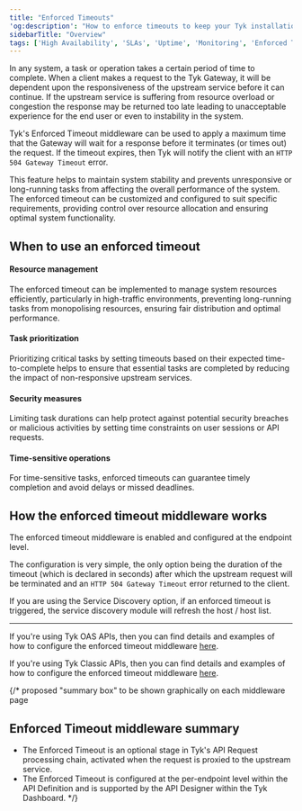 ```yaml
---
title: "Enforced Timeouts"
'og:description': "How to enforce timeouts to keep your Tyk installation responding"
sidebarTitle: "Overview"
tags: ['High Availability', 'SLAs', 'Uptime', 'Monitoring', 'Enforced Timeouts']
---
```


In any system, a task or operation takes a certain period of time to complete. When a client makes a request to the Tyk Gateway, it will be dependent upon the responsiveness of the upstream service before it can continue. If the upstream service is suffering from resource overload or congestion the response may be returned too late leading to unacceptable experience for the end user or even to instability in the system.

Tyk's Enforced Timeout middleware can be used to apply a maximum time that the Gateway will wait for a response before it terminates (or times out) the request. If the timeout expires, then Tyk will notify the client with an `HTTP 504 Gateway Timeout` error.

This feature helps to maintain system stability and prevents unresponsive or long-running tasks from affecting the overall performance of the system. The enforced timeout can be customized and configured to suit specific requirements, providing control over resource allocation and ensuring optimal system functionality.

## When to use an enforced timeout

#### Resource management

The enforced timeout can be implemented to manage system resources efficiently, particularly in high-traffic environments, preventing long-running tasks from monopolising resources, ensuring fair distribution and optimal performance.

#### Task prioritization

Prioritizing critical tasks by setting timeouts based on their expected time-to-complete helps to ensure that essential tasks are completed by reducing the impact of non-responsive upstream services.

#### Security measures

Limiting task durations can help protect against potential security breaches or malicious activities by setting time constraints on user sessions or API requests.

#### Time-sensitive operations

For time-sensitive tasks, enforced timeouts can guarantee timely completion and avoid delays or missed deadlines.

## How the enforced timeout middleware works

The enforced timeout middleware is enabled and configured at the endpoint level.

The configuration is very simple, the only option being the duration of the timeout (which is declared in seconds) after which the upstream request will be terminated and an `HTTP 504 Gateway Timeout` error returned to the client.


<Note>
If you are using the Service Discovery option, if an enforced timeout is triggered, the service discovery module will refresh the host / host list.
</Note>


<hr />

If you're using Tyk OAS APIs, then you can find details and examples of how to configure the enforced timeout middleware [here](/5.6/product-stack/tyk-gateway/middleware/enforced-timeout-tyk-oas).

If you're using Tyk Classic APIs, then you can find details and examples of how to configure the enforced timeout middleware [here](/5.6/product-stack/tyk-gateway/middleware/enforced-timeout-tyk-classic).

{/* proposed "summary box" to be shown graphically on each middleware page
 ## Enforced Timeout middleware summary
  - The Enforced Timeout is an optional stage in Tyk's API Request processing chain, activated when the request is proxied to the upstream service.
  - The Enforced Timeout is configured at the per-endpoint level within the API Definition and is supported by the API Designer within the Tyk Dashboard. */}
